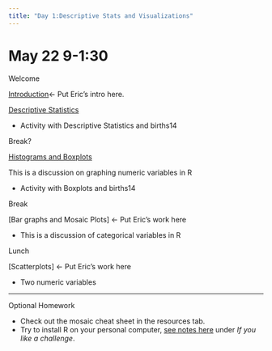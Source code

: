 ```yaml
---
title: "Day 1:Descriptive Stats and Visualizations"
---
```


# May 22 9-1:30

Welcome

[Introduction](./Presentation1.pdf){target="_blank"}\<- Put Eric's intro here.

[Descriptive Statistics](./descriptive_statistics.html){target="_blank"}

-   Activity with Descriptive Statistics and births14

Break?

[Histograms and Boxplots](./histograms.html){target="_blank"}

This is a discussion on graphing numeric variables in R

-   Activity with Boxplots and births14

Break

\[Bar graphs and Mosaic Plots\] \<- Put Eric's work here

-   This is a discussion of categorical variables in R

Lunch

\[Scatterplots\] \<- Put Eric's work here

-   Two numeric variables

------------------------------------------------------------------------

Optional Homework

-   Check out the mosaic cheat sheet in the resources tab.
-   Try to install R on your personal computer, [see notes here](./to_do.html){target="_blank"} under *If you like a challenge*.
